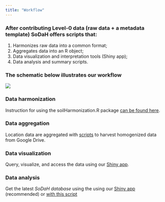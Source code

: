```yaml
---
title: "Workflow"
---
```


<!-- Start Writing Below in Markdown -->
### After contributing Level-0 data (raw data + a metadata template) SoDaH offers scripts that:
1) Harmonizes raw data into a common format; 
2) Aggregates data into an R object;
3) Data visualization and interpretation tools (Shiny app);
4) Data analysis and summary scripts.

### The schematic below illustrates our workflow
![ ](images/Fig3.png)

### Data harmonization

Instruction for using the soilHarmonization.R package [can be found here](https://github.com/lter/soilHarmonization).


### Data aggregation 

Location data are aggregated with [scripts](https://github.com/lter/lterwg-som/tree/master/data-aggregation) to harvest homogenized data from Google Drive.


### Data visualization

Query, visualize, and access the data using our [Shiny app](https://cosima.nceas.ucsb.edu/lter-som/).


### Data analysis 

Get the latest _SoDaH database_ using the using our [Shiny app](https://cosima.nceas.ucsb.edu/lter-som/) (recommended) or [with this script](https://github.com/lter/lterwg-som/blob/master/data-processing/get_latest_som.R)
